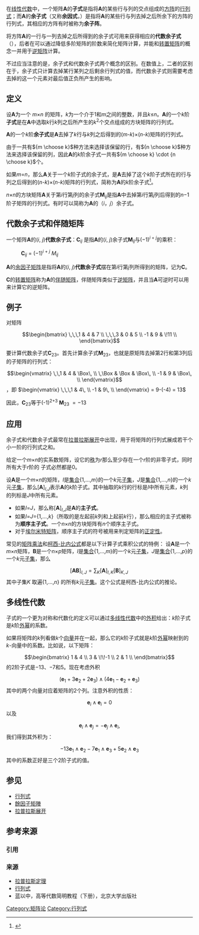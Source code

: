 {{NoteTA
|G1 = Math
}}
{{About|线性代数中的概念|图论中的子式|图子式}}
{{线性代数}}
在[[线性代数|线性代数]]中，一个矩阵'''A'''的'''子式'''是指将'''A'''的某些行与列的交点组成的[[方块矩阵|方阵]]的[[行列式|行列式]]；而'''A'''的'''余子式'''（又称'''余因式'''，{{lang-en|minor}}）是指将'''A'''的某些行与列去掉之后所余下的方阵的行列式，其相应的方阵有时被称为'''余子阵'''。

将方阵'''A'''的一行与一列去掉之后所得到的余子式可用来获得相应的'''代数余子式'''（{{lang-en|cofactor}}），后者在可以通过降低多阶矩阵的阶数来简化矩阵计算，并能和[[转置矩阵|转置矩阵]]的概念一并用于[[逆矩阵|逆矩阵]]计算。

不过应当注意的是，余子式和代数余子式两个概念的区别。在数值上，二者的区别在于，余子式只计算去掉某行某列之后剩余行列式的值，而代数余子式则需要考虑去掉的这一个元素对最后值正负所产生的影响。

==定义==
设'''A'''为一个 ''m''×''n'' 的矩阵，''k''为一个介于1和''m''之间的整数，并且''k''≤''n''。'''A'''的一个''k''阶'''子式'''是在'''A'''中选取''k''行''k''列之后所产生的''k''<sup>2</sup>个交点组成的方块矩阵的行列式。

'''A'''的一个''k''阶'''余子式'''是'''A'''去掉了''k''行与''k''列之后得到的(''m''-''k'')×(''n''-''k'')矩阵的行列式。

由于一共有<math>{m \choose k}</math>种方法来选择该保留的行，有<math>{n \choose k}</math>种方法来选择该保留的列，因此'''A'''的''k''阶余子式一共有<math>{m \choose k} \cdot {n \choose k}</math>个。

如果''m''=''n''，那么'''A'''关于一个''k''阶子式的余子式，是'''A'''去掉了这个''k''阶子式所在的行与列之后得到的(''n''-''k'')×(''n''-''k'')矩阵的行列式，简称为'''A'''的''k''阶余子式<ref>{{cite book
|authors=Burnside, William Snow & Panton, Arthur William
|year=1886
|title=Theory of Equations: with an Introduction to the Theory of Binary Algebraic Form
|url=https://books.google.com/books?id=BhgPAAAAIAAJ&pg=PA239&lpg=PA239&dq=first+minor+determinant&source=web&ots=BqWTlFMGIB&sig=aeCdnU1sARW9tshE_zhirJZ5dRU&hl=en
|archive-url=https://web.archive.org/web/20190502204855/http://books.google.com/books?id=BhgPAAAAIAAJ&pg=PA239&lpg=PA239&dq=first+minor+determinant&source=web&ots=BqWTlFMGIB&sig=aeCdnU1sARW9tshE_zhirJZ5dRU&hl=en
|archive-date=2019-05-02
|access-date=2022-03-23
|url-status=live
}}</ref>。

''n''×''n''的方块矩阵'''A'''关于第''i''行第''j''列的余子式'''M'''<sub>''ij''</sub>是指'''A'''中去掉第''i''行第''j''列后得到的''n''−1阶子矩阵的行列式。有时可以简称为'''A'''的（''i''，''j''）余子式。

== 代数余子式和伴随矩阵==

一个矩阵'''A'''的(''i'', ''j'')'''代数余子式'''：'''C'''<sub>''ij''</sub> 是指'''A'''的(''i'', ''j'')余子式'''M'''<sub>''ij''</sub>与(−1)<sup>''i'' + ''j''</sup>的乘积： 
:'''C'''<sub>''ij''</sub> = (−1)<sup>''i'' + ''j''</sup> ''M''<sub>''ij''</sub>

'''A'''的[[余子矩阵|余因子矩阵]]是指将'''A'''的(''i'', ''j'')'''代数余子式'''摆在第''i''行第''j''列所得到的矩阵，记为'''C'''。

'''C'''的[[转置矩阵|转置矩阵]]称为'''A'''的[[伴随矩阵|伴随矩阵]]，伴随矩阵类似于[[逆矩阵|逆矩阵]]，并且当'''A'''可逆时可以用来计算它的逆矩阵。

==例子==
对矩阵
:<math>\begin{bmatrix}
\,\,\,1 & 4 & 7 \\
\,\,\,3 & 0 & 5 \\
-1 & 9 & \!11 \\
\end{bmatrix}</math>

要计算代数余子式'''C'''<sub>23</sub>。首先计算余子式'''M'''<sub>23</sub>，也就是原矩阵去掉第2行和第3列后的子矩阵的行列式：
:<math> \begin{vmatrix}
\,\,1 & 4 & \Box\, \\
\,\Box & \Box & \Box\, \\
-1 & 9 & \Box\, \\
\end{vmatrix}</math>，即 <math>\begin{vmatrix}
\,\,\,1 & 4\, \\
-1 & 9\, \\
\end{vmatrix} = 9-(-4) = 13</math> 

因此，'''C'''<sub>23</sub>等于(-1)<sup>2+3</sup> '''M'''<sub>23</sub> <math> = -13</math>

==应用==

余子式和代数余子式最常在[[拉普拉斯展开|拉普拉斯展开]]中出现，用于将矩阵的行列式展成若干个小一阶的行列式之和。 

给定一个''m''×''n''的实系数矩阵，设它的[[矩阵的秩|秩]]为''r''那么至少存在一个''r''阶的非零子式，同时所有大于''r''阶的 子式必然都是0。

设'''A'''是一个''m''×''n''的矩阵，''I''是[[集合_(数学)|集合]]{1,...,''m''}的一个''k''元[[子集|子集]]，''J''是[[集合_(数学)|集合]]{1,...,''n''}的一个''k''元[[子集|子集]]，那么['''A''']<sub>''I'',''J''</sub>表示'''A'''的''k''阶子式。其中抽取的''k''行的行标是''I''中所有元素，''k''列的列标是''J''中所有元素。

* 如果''I''=''J''，那么称['''A''']<sub>''I'',''J''</sub>是'''A'''的'''主子式'''。 
* 如果''I''=''J''={1,...,''k''}（所取的是左起前''k''列和上起前''k''行），那么相应的主子式被称为'''顺序主子式'''。一个''n''×''n''的方块矩阵有''n''个顺序主子式。
* 对于[[埃尔米特矩阵|埃尔米特矩阵]]，顺序主子式的符号被用来判定矩阵的[[正定矩阵|正定性]]。

常见的[[矩阵乘法|矩阵乘法]]和[[柯西-比内公式|柯西-比内公式]]都是以下计算子式乘积公式的特例： 
设'''A'''是一个''m''×''n''矩阵，'''B'''是一个''n''×''p''矩阵，''I''是[[集合_(数学)|集合]]{1,...,''m''}的一个''k''元[[子集|子集]]，''J''是[[集合_(数学)|集合]]{1,...,''p''}的一个''k''元[[子集|子集]]，那么
:<math>[\mathbf{AB}]_{I,J} = \sum_{K} [\mathbf{A}]_{I,K} [\mathbf{B}]_{K,J}\,</math>
其中子集''K'' 取遍{1,...,''n''} 的所有''k''元[[子集|子集]]。这个公式是柯西-比内公式的推论。

==多线性代数==
子式的一个更为对称和代数化的定义可以通过[[多线性代数|多线性代数]]中的[[外积|外积]]给出：''k''阶子式是''k''阶[[外幂|外幂]]的系数。

如果将矩阵的''k''列看做''k''个[[向量|向量]]并在一起，那么它的''k''阶子式就是''k''阶[[外幂|外幂]]映射到的''k''-向量中的系数。比如说，以下矩阵：
:<math>\begin{bmatrix}
1 & 4 \\
3 & \!\!-1 \\
2 & 1 \\
\end{bmatrix}</math>
的2阶子式是−13、−7和5。现在考虑外积
:<math>(\mathbf{e}_1 + 3\mathbf{e}_2 +2\mathbf{e}_3)\wedge(4\mathbf{e}_1-\mathbf{e}_2+\mathbf{e}_3)</math>
其中的两个向量对应着矩阵的2个列。注意外积的性质： 
:<math>\mathbf{e}_i\wedge \mathbf{e}_i = 0</math>
以及
:<math>\mathbf{e}_i\wedge \mathbf{e}_j = - \mathbf{e}_j\wedge \mathbf{e}_i,</math>
我们得到其外积为：
:<math> -13 \mathbf{e}_1\wedge \mathbf{e}_2 -7 \mathbf{e}_1\wedge \mathbf{e}_3 +5 \mathbf{e}_2\wedge \mathbf{e}_3</math>
其中的系数正好是三个2阶子式的值。

==参见==
*[[行列式|行列式]]
*[[餘因子矩陣|餘因子矩陣]]
*[[拉普拉斯展开|拉普拉斯展开]]

== 参考来源 ==
===引用===
{{reflist}}

===来源===
*[http://www2.cxtc.edu.cn/department/maths/gdds/ma/gdja/2.8.pdf 拉普拉斯定理]{{dead link|date=2017年12月 |bot=InternetArchiveBot |fix-attempted=yes }}
*[https://web.archive.org/web/20080921043933/http://www.tyut.edu.cn/kecheng/xianxds/TeachMat/1-4.htm 行列式]
* 蓝以中，高等代数简明教程（下册），北京大学出版社

[[Category:矩阵论|Category:矩阵论]]
[[Category:行列式|Category:行列式]]